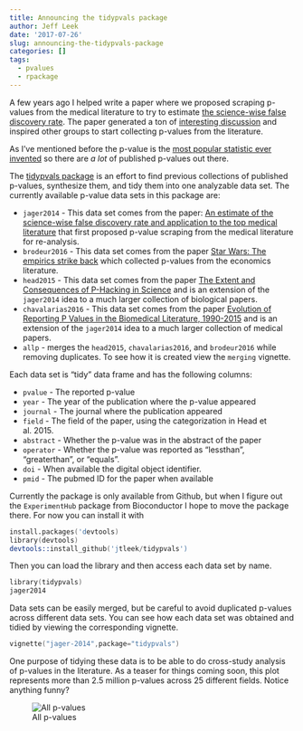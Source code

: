 ```yaml
---
title: Announcing the tidypvals package
author: Jeff Leek
date: '2017-07-26'
slug: announcing-the-tidypvals-package
categories: []
tags:
  - pvalues
  - rpackage
---
```


A few years ago I helped write a paper where we proposed scraping p-values from the medical literature to try to estimate [the science-wise false discovery rate](https://academic.oup.com/biostatistics/article/15/1/1/244509/An-estimate-of-the-science-wise-false-discovery). The paper generated a ton of [interesting discussion](https://simplystatistics.org/2013/09/25/is-most-science-false-the-titans-weigh-in/) and inspired other groups to start collecting p-values from the literature. 

As I've mentioned before the p-value is the [most popular statistic ever invented](https://simplystatistics.org/2012/01/06/p-values-and-hypothesis-testing-get-a-bad-rap-but-we/) so there are _a lot_ of published p-values out there. 

The [tidypvals package](https://github.com/jtleek/tidypvals) is an effort to find previous collections of published p-values, synthesize them, and tidy them into one analyzable data set. The currently available p-value data sets in this package are: 

* `jager2014` - This data set comes from the paper: [An estimate of the science-wise false discovery rate and application to the top medical literature](https://academic.oup.com/biostatistics/article/15/1/1/244509/An-estimate-of-the-science-wise-false-discovery) that first proposed p-value scraping from the medical literature for re-analysis.
* `brodeur2016` - This data set comes from the paper [Star Wars: The empirics strike back](https://www.aeaweb.org/articles?id=10.1257/app.20150044) which collected p-values from the economics literature.
* `head2015` - This data set comes from the paper [The Extent and Consequences of P-Hacking in Science](http://journals.plos.org/plosbiology/article?id=10.1371/journal.pbio.1002106) and is an extension of the `jager2014` idea to a much larger collection of biological papers. 
* `chavalarias2016` - This data set comes from the paper [Evolution of Reporting P Values in the Biomedical Literature, 1990-2015](https://jamanetwork.com/journals/jama/fullarticle/10.1001/jama.2016.1952) and is an extension of the `jager2014` idea to a much larger collection of medical papers. 
* `allp` - merges the `head2015`, `chavalarias2016`, and `brodeur2016` while removing duplicates. To see how it is created view the `merging` vignette. 


Each data set is "tidy" data frame and has the following columns: 

* `pvalue` - The reported p-value
* `year` - The year of the publication where the p-value appeared
* `journal` - The journal where the publication appeared
* `field` - The field of the paper, using the categorization in Head et al. 2015.
* `abstract` - Whether the p-value was in the abstract of the paper
* `operator` - Whether the p-value was reported as "lessthan", "greaterthan", or "equals". 
* `doi` - When available the digital object identifier. 
* `pmid` - The pubmed ID for the paper when available


Currently the package is only available from Github, but when I figure out the `ExperimentHub` package from Bioconductor I hope to move the package there. For now you can install it with

```S
install.packages('devtools)
library(devtools)
devtools::install_github('jtleek/tidypvals')
```
Then you can load the library and then access each data set by name.  

```S
library(tidypvals)
jager2014
```

Data sets can be easily merged, but be careful to avoid duplicated p-values across different data sets. You can see how each data set was obtained and tidied by viewing the corresponding vignette. 

```S
vignette("jager-2014",package="tidypvals")
```

One purpose of tidying these data is to be able to do cross-study analysis of p-values in the literature. As a teaser for things coming soon, this plot represents more than 2.5 million p-values across 25 different fields. Notice anything funny? 


![All p-values](https://user-images.githubusercontent.com/1571674/28619649-6127b58a-71d7-11e7-82f0-3c911ce7d1f0.png)
